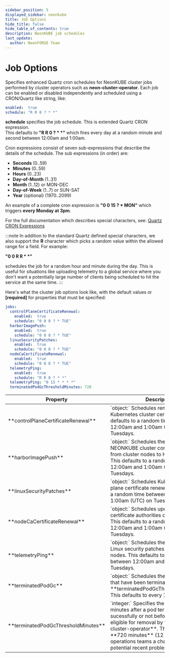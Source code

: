 ```yaml
---
sidebar_position: 5
displayed_sidebar: neonkube
title: Job Options
hide_title: false
hide_table_of_contents: true
description: NeonKUBE job schedules
last_update:
  author: NeonFORGE Team
---
```



# Job Options

Specifies enhanced Quartz cron schedules for NeonKUBE cluster jobs performed by
cluster operators such as **neon-cluster-operator**. Each job can be enabled or
disabled independently and scheduled using a CRON/Quartz like string, like:

```yaml
enabled:  true
schedule: "R R 0 ? * *"
```

**schedule** specifies the job schedule. This is extended Quartz CRON
expression.  
This defaults to **"R R 0 ? \* \*"** which fires every day at a random minute
and second between 12:00am and 1:00am.

Cron expressions consist of seven sub-expressions that describe the details of
the schedule. The sub expressions (in order) are:

- **Seconds** (0..59)
- **Minutes** (0..59)
- **Hours** (0..23)
- **Day-of-Month** (1..31)
- **Month** (1..12) or MON-DEC
- **Day-of-Week** (1..7) or SUN-SAT
- **Year** (optional) (1970..2099)

An example of a complete cron expression is **"0 0 15 ? \* MON"** which triggers
**every Monday at 3pm**.

For the full documentation which describes special characters, see:
[Quartz CRON Expressions](https://www.quartz-scheduler.net/documentation/quartz-3.x/tutorial/crontriggers.html#cron-expressions)

:::note
In addition to the standard Quartz defined special characters, we also support
the <b>R</b> character which picks a random value within the allowed range for a
field. For example:

<b>"0 0 R R * *"</b>

schedules the job for a random hour and minute during the day. This is useful
for situations like uploading telemetry to a global service where you don't want
a potentially large number of clients being scheduled to hit the service at the
same time.
:::

Here's what the cluster job options look like, with the default values or
**[required]** for properties that must be specified:

```yaml
jobs:
  controlPlaneCertificateRenewal:
    enabled:  true
    schedule: "0 0 0 ? * TUE"
  harborImagePush:
    enabled:  true
    schedule: "0 0 0 ? * TUE"
  linuxSecurityPatches:
    enabled:  true
    schedule: "0 0 0 ? * TUE"
  nodeCaCertificateRenewal:
    enabled:  true
    schedule: "0 0 0 ? * TUE"
  telemetryPing:
    enabled:  true
    schedule: "R R 0 ? * *"
  telemetryPing: "0 15 * * * *"
  terminatedPodGcThresholdMinutes: 720
```

<table>
    <thead>
        <th>Property</th>
        <th>Description</th>
    </thead>
    <tr>
        <td>**controlPlaneCertificateRenewal**</td>
        <td>
          `object:` Schedules renewal of the Kubernetes cluster certificate.  This defaults
          to a random time between 12:00am and 1:00am (UTC) on Tuesdays.
        </td>
    </tr>
    <tr>
        <td>**harborImagePush**</td>
        <td>
          `object:` Schedules the persisting of NEONKUBE cluster container images from
          cluster nodes to Harbor as required.  This defaults to a random time between
          12:00am and 1:00am (UTC) on Tuesdays.
        </td>
    </tr>
    <tr>
        <td>**linuxSecurityPatches**</td>
        <td>
          `object:` Schedules Kubernetes control plane certificate renewal.   This defaults
          to a random time between 12:00am and 1:00am (UTC) on Tuesdays.
        </td>
    </tr>
    <tr>
        <td>**nodeCaCertificateRenewal**</td>
        <td>
          `object:` Schedules updates of the public certificate authorities on cluster nodes.
          This defaults to a random time between 12:00am and 1:00am (UTC) on Tuesdays.
        </td>
    </tr>
    <tr>
        <td>**telemetryPing**</td>
        <td>
          `object:` Schedules the application of Linux security patches on the cluster nodes.
          This defaults to a random time between 12:00am and 1:00am (UTC) on Tuesdays.
        </td>
    </tr>
    <tr>
        <td>**terminatedPodGc**</td>
        <td>
          `object:` Schedules the deletion of pods that have been terminated for at least
          **terminatedPodGcThresholdMinutes**.  This defaults to every 15 minutes.
        </td>
    </tr>
    <tr>
        <td>**terminatedPodGcThresholdMinutes**</td>
        <td>
          `integer:` Specifies the number of minutes after a pod terminates sucessfully or not
          before it becomes eligible for removal by the **neon-cluster-operator**.  This
          defaults to **720 minutes** (12 hours) to give operations teams a chance to investigate
          potential recent problems.
        </td>
    </tr>
</table>
